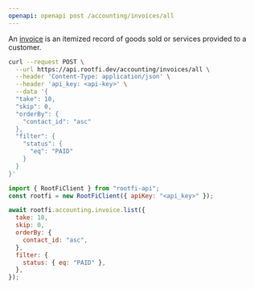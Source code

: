 ```yaml
---
openapi: openapi post /accounting/invoices/all
---
```


An [invoice](https://docs.rootfi.dev/api-reference/invoices/overview) is an itemized record of goods sold or services provided to a customer.

<RequestExample>

```bash cURL
curl --request POST \
  --url https://api.rootfi.dev/accounting/invoices/all \
  --header 'Content-Type: application/json' \
  --header 'api_key: <api-key>' \
  --data '{
  "take": 10,
  "skip": 0,
  "orderBy": {
    "contact_id": "asc"
  },
  "filter": {
    "status": {
      "eq": "PAID"
    }
  }
}'
```

```javascript NodeJS
import { RootFiClient } from "rootfi-api";
const rootfi = new RootFiClient({ apiKey: "<api_key>" });

await rootfi.accounting.invoice.list({
  take: 10,
  skip: 0,
  orderBy: {
    contact_id: "asc",
  },
  filter: {
    status: { eq: "PAID" },
  },
});
```

</RequestExample>
